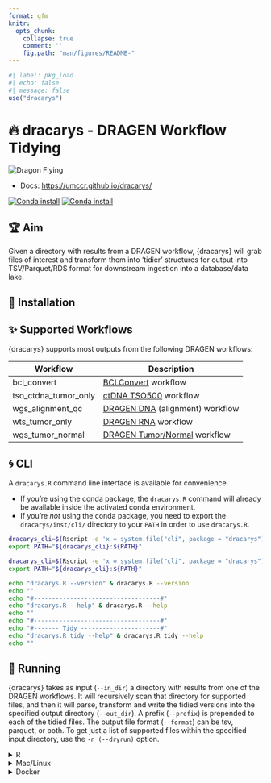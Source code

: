 ```yaml
---
format: gfm
knitr:
  opts_chunk:
    collapse: true
    comment: ''
    fig.path: "man/figures/README-"
---
```


<!-- README.md is generated from README.qmd. Please edit that file -->

```r
#| label: pkg_load
#| echo: false
#| message: false
use("dracarys")
```

# 🔥 dracarys - DRAGEN Workflow Tidying

![](https://emojis.slackmojis.com/emojis/images/1643515659/16823/flying_dragon.gif?1643515659 "Dragon Flying")


- Docs: <https://umccr.github.io/dracarys/>

[![Conda install](https://anaconda.org/umccr/r-dracarys/badges/version.svg)](https://anaconda.org/umccr/r-dracarys)
[![Conda install](https://anaconda.org/umccr/r-dracarys/badges/latest_release_date.svg)](https://anaconda.org/umccr/r-dracarys)

## 🏆 Aim

Given a directory with results from a DRAGEN workflow,
{dracarys} will grab files of interest and transform them into 'tidier'
structures for output into TSV/Parquet/RDS format for downstream ingestion
into a database/data lake.

## 🍕 Installation

## ✨ Supported Workflows


{dracarys} supports most outputs from the following DRAGEN workflows:

| Workflow   | Description |
|------------|-------------|
| bcl_convert | [BCLConvert][bclconvert-web] workflow |
| tso_ctdna_tumor_only | [ctDNA TSO500][cttso-web] workflow |
| wgs_alignment_qc | [DRAGEN DNA][dragen-web] (alignment) workflow |
| wts_tumor_only | [DRAGEN RNA][dragen-web] workflow |
| wgs_tumor_normal | [DRAGEN Tumor/Normal][dragen-web] workflow |

[dragen-web]: <https://support-docs.illumina.com/SW/DRAGEN_v40/Content/SW/DRAGEN/GPipelineIntro_fDG.htm>
[cttso-web]: <https://support-docs.illumina.com/SW/DRAGEN_TSO500_ctDNA_v2.1/Content/SW/TSO500/WorkflowDiagram_appT500ctDNAlocal.htm>
[bclconvert-web]: <https://emea.support.illumina.com/sequencing/sequencing_software/bcl-convert.html>

## 🌀 CLI

A `dracarys.R` command line interface is available for convenience.

- If you're using the conda package, the `dracarys.R` command will already be
  available inside the activated conda environment.
- If you're _not_ using the conda package, you need to export the
  `dracarys/inst/cli/` directory to your `PATH` in order to use `dracarys.R`.

```bash
dracarys_cli=$(Rscript -e 'x = system.file("cli", package = "dracarys"); cat(x, "\n")' | xargs)
export PATH="${dracarys_cli}:${PATH}"
```

```bash
dracarys_cli=$(Rscript -e 'x = system.file("cli", package = "dracarys"); cat(x, "\n")' | xargs)
export PATH="${dracarys_cli}:${PATH}"

echo "dracarys.R --version" & dracarys.R --version
echo ""
echo "#-----------------------------------#"
echo "dracarys.R --help" & dracarys.R --help
echo ""
echo "#-----------------------------------#"
echo "#------- Tidy ----------------------#"
echo "dracarys.R tidy --help" & dracarys.R tidy --help
echo ""
```

<a name="running"></a>

## 🚕 Running

{dracarys} takes as input (`--in_dir`) a directory with results from one of the
DRAGEN workflows. It will recursively scan that directory
for supported files, and then it will
parse, transform and write the tidied versions into the specified output
directory (`--out_dir`). A prefix (`--prefix`) is prepended to each of the tidied
files. The output file format (`--format`) can be tsv, parquet, or both.
To get just a list of supported files within the specified input directory, use
the `-n (--dryrun)` option.

<details><summary>R</summary>

```r
# help(umccr_tidy)
in_dir <- "gds://path/to/subjectX_multiqc_data/"
out_dir <- tempdir()
prefix <- "subjectX"
umccr_tidy(in_dir = in_dir, out_dir = out_dir, prefix = prefix)
```

</details>

<details><summary>Mac/Linux</summary>

From within an activated conda environment or a shell with the `dracarys.R`
CLI available:

```bash
dracarys.R tidy \
      -i gds://path/to/subjectX_multiqc_data/ \
      -o local_output_dir \
      -p subjectX_prefix
```

</details>

<details><summary>Docker</summary>

```bash
docker container run \
  -v $(PWD):/mount1 \
  --platform=linux/amd64 \
  --env "ICA_ACCESS_TOKEN" \
  --rm -it \
  ghcr.io/umccr/dracarys:X.X.X \
    dracarys.R tidy \
      -i gds://path/to/subjectX_multiqc_data/ \
      -o /mount1/output_dir \
      -p subjectX_prefix
```

</details>
